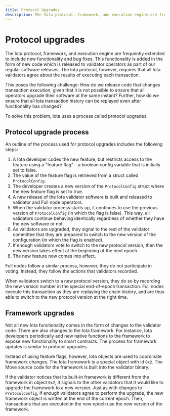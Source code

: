 ```yaml
---
title: Protocol Upgrades
description: The Iota protocol, framework, and execution engine are frequently extended to include new functionality and bug fixes. The process to upgrade the network ensures clients use the same source.
---
```


# Protocol upgrades

The Iota protocol, framework, and execution engine are frequently extended to include new functionality and bug fixes. This functionality is added in the form of new code which is released to validator operators as part of our regular software releases. The Iota protocol, however, requires that all Iota validators agree about the results of executing each transaction.

This poses the following challenge: How do we release code that changes transaction execution, given that it is not possible to ensure that all operators upgrade their software at the same instant? Further, how do we ensure that all Iota transaction history can be replayed even after functionality has changed?

To solve this problem, Iota uses a process called protocol upgrades.

## Protocol upgrade process

An outline of the process used for protocol upgrades includes the following steps:

1. A Iota developer codes the new feature, but restricts access to the feature using a "feature flag"  - a boolean config variable that is initially set to false.
1. The value of the feature flag is retrieved from a struct called `ProtocolConfig`.
1. The developer creates a new version of the `ProtocolConfig` struct where the new feature flag is set to true.
1. A new release of the Iota validator software is built and released to validator and Full node operators.
1. When the validator process starts up, it continues to use the previous version of `ProtocolConfig` (in which the flag is false). This way, all validators continue behaving identically regardless of whether they have the new software or not.
1. As validators are upgraded, they signal to the rest of the validator committee that they are prepared to switch to the new version of the configuration (in which the flag is enabled).
1. If enough validators vote to switch to the new protocol version, then the new version takes effect at the beginning of the next epoch.
1. The new feature now comes into effect.

Full nodes follow a similar process, however, they do not participate in voting. Instead, they follow the actions that validators recorded. 

When validators switch to a new protocol version, they do so by recording the new version number in the special end-of-epoch transaction. Full nodes execute this transaction as they are replaying the chain history, and are thus able to switch to the new protocol version at the right time.

## Framework upgrades

Not all new Iota functionality comes in the form of changes to the validator code. There are also changes to the Iota framework. For instance, Iota developers periodically add new native functions to the framework to expose new functionality to smart contracts. The process for framework updates is similar to protocol upgrades.

Instead of using feature flags, however, Iota objects are used to coordinate framework changes. The Iota framework is a special object with id `0x2`.
The Move source code for the framework is built into the validator binary.

If the validator notices that its built-in framework is different from the framework in object `0x2`, it signals to the other validators that it would like to upgrade the framework to a new version. Just as with changes to `ProtocolConfig`, if enough validators agree to perform the upgrade, the new framework object is written at the end of the current epoch. Then, transactions that are executed in the new epoch use the new version of the framework.

